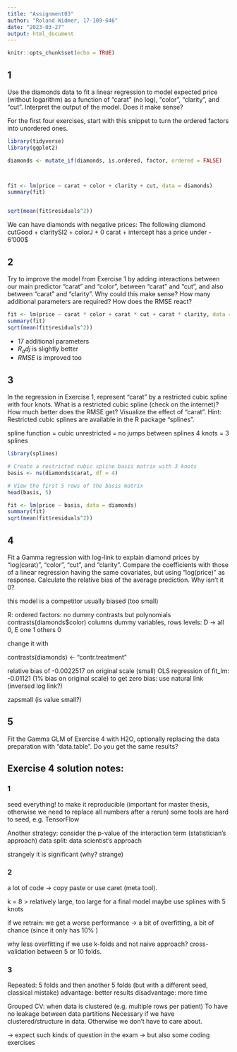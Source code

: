 ```yaml
---
title: "Assignment03"
author: "Roland Widmer, 17-109-646"
date: "2023-03-27"
output: html_document
---
```


```r
knitr::opts_chunk$set(echo = TRUE)
```

## 1

Use the diamonds data to fit a linear regression to model expected price (without logarithm) as a function of "carat" (no log), "color", "clarity", and "cut". Interpret the output of the model. Does it make sense?

For the first four exercises, start with this snippet to turn the ordered factors into unordered ones.

```r
library(tidyverse)
library(ggplot2)

diamonds <- mutate_if(diamonds, is.ordered, factor, ordered = FALSE)



fit <- lm(price ~ carat + color + clarity + cut, data = diamonds)
summary(fit)


sqrt(mean(fit$residuals^2))

```
We can have diamonds with negative prices:
The following diamond cutGood + claritySI2 + colorJ + 0 carat + intercept has a price under - 6'000$

## 2

Try to improve the model from Exercise 1 by adding interactions between our main predictor "carat" and "color", between "carat" and "cut", and also between "carat" and "clarity". Why could this make sense? How many additional parameters are required? How does the RMSE react?

```r
fit <- lm(price ~ carat * color + carat * cut + carat * clarity, data = diamonds)
summary(fit)
sqrt(mean(fit$residuals^2))
```
- 17 additional parameters
- $R_adj$ is slightly better
- $RMSE$ is improved too


## 3

In the regression in Exercise 1, represent "carat" by a restricted cubic spline with four knots. What is a restricted cubic spline (check on the internet)? How much better does the RMSE get? Visualize the effect of "carat". Hint: Restricted cubic splines are available in the R package "splines". 

spline function = cubic
unrestricted = no jumps between splines
4 knots = 3 splines

```r
library(splines)

# Create a restricted cubic spline basis matrix with 3 knots
basis <- ns(diamonds$carat, df = 4)

# View the first 5 rows of the basis matrix
head(basis, 5)

fit <- lm(price ~ basis, data = diamonds)
summary(fit)
sqrt(mean(fit$residuals^2))
```


## 4

Fit a Gamma regression with log-link to explain diamond prices by "log(carat)", "color", "cut", and "clarity". Compare the coefficients with those of a linear regression having the same covariates, but using "log(price)" as response. Calculate the relative bias of the average prediction. Why isn't it 0?


this model is a competitor
usually biased (too small)

R: ordered factors: no dummy contrasts but polynomials
contrasts(diamonds$color) columns dummy variables, rows levels: D -> all 0, E one 1 others 0

change it with

contrasts(diamonds) <- "contr.treatment"

relative bias of -0.0022517 on original scale (small)
OLS regression of fit_lm: -0.01121 (1% bias on original scale)
to get zero bias: use natural link (inversed log link?)

zapsmall (is value small?)

## 5

Fit the Gamma GLM of Exercise 4 with H2O, optionally replacing the data preparation with "data.table". Do you get the same results?


## Exercise 4 solution notes:

### 1

seed everything! to make it reproducible (important for master thesis, otherwise we need to replace all numbers after a rerun)
some tools are hard to seed, e.g. TensorFlow

Another strategy: consider the p-value of the interaction term (statistician's approach)
data split: data scientist's approach

strangely it is significant (why? strange)

### 2

a lot of code -> copy paste or use caret (meta tool).

k = 8 > relatively large, too large for a final model
maybe use splines with 5 knots

if we retrain: we get a worse performance -> a bit of overfitting, a bit of chance (since it only has 10% )

why less overfitting if we use k-folds and not naive approach?
cross-validation between 5 or 10 folds.

### 3

Repeated: 5 folds and then another 5 folds (but with a different seed, classical mistake)
advantage: better results
disadvantage: more time

Grouped CV: when data is clustered (e.g. multiple rows per patient)
To have no leakage between data partitions
Necessary if we have clustered/structure in data.
Otherwise we don't have to care about.

-> expect such kinds of question in the exam
-> but also some coding exercises

